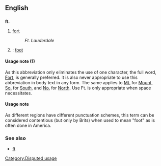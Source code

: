==English==

==={{Abbreviation}}===
'''ft.'''
# [[fort]]
#:''Ft. Lauderdale''
# {{US}}: [[foot]]

====Usage note (1) ====
As this abbreviation only eliminates the use of one character, the full word, [[Fort]], is generally preferred.  It is also never appropriate to use this abbreviation in body text in any form.  The same applies to [[Mt.]] for [[Mount]], [[So.]] for [[South]], and [[No.]] for [[North]].  Use Ft. is only appropriate when space necessitates.

====Usage note {{US}}====
As different regions have different punctuation schemes, this term can be considered contentious (but only by Brits) when used to mean "foot" as is often done in America.

[[Category:Disputed usage]]

===See also===
*[[ft]]